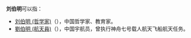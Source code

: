 {{NoteTA
|G1=Aero
}}
'''刘伯明'''可以指：

* [[刘伯明_(哲学家)|刘伯明 (哲学家)]]（{{bd|1887年||1923年}}），中国哲学家、教育家。
* [[劉伯明_(航天員)|劉伯明 (航天員)]]（{{bd|1966年|9月}}），中国宇航员，曾执行神舟七号载人航天飞船航天任务。

{{disambig|B伯明|Cat=三字刘姓人名消歧义}}